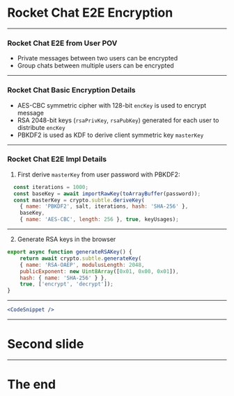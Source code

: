 
# Rocket Chat E2E Encryption
---
### Rocket Chat E2E from User POV
  - Private messages between two users can be encrypted
  - Group chats between multiple users can be encrypted
---
### Rocket Chat Basic Encryption Details
  - AES-CBC symmetric cipher with 128-bit `encKey` is used to encrypt message
  - RSA 2048-bit keys (`rsaPrivKey`, `rsaPubKey`) generated for each user to distribute `encKey`
  - PBKDF2 is used as KDF to derive client symmetric key `masterKey`
---
### Rocket Chat E2E Impl Details
1. First derive `masterKey` from user password with PBKDF2:

```jsx
  const iterations = 1000;
  const baseKey = await importRawKey(toArrayBuffer(password));
  const masterKey = crypto.subtle.deriveKey(
    { name: 'PBKDF2', salt, iterations, hash: 'SHA-256' },
    baseKey,
    { name: 'AES-CBC', length: 256 }, true, keyUsages);
```
---
2. Generate RSA keys in the browser
```jsx
export async function generateRSAKey() {
	return await crypto.subtle.generateKey(
    { name: 'RSA-OAEP', modulusLength: 2048,
    publicExponent: new Uint8Array([0x01, 0x00, 0x01]),
    hash: { name: 'SHA-256' } },
    true, ['encrypt', 'decrypt']);
}
```
---
```jsx
<CodeSnippet />
```
---
# Second slide
---
# The end
